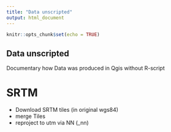```yaml
---
title: "Data unscripted"
output: html_document
---
```


```r
knitr::opts_chunk$set(echo = TRUE)
```

## Data unscripted

Documentary how Data was produced in Qgis without R-script

# SRTM

* Download SRTM tiles (in original wgs84)
* merge Tiles
* reproject to utm via NN (_nn)